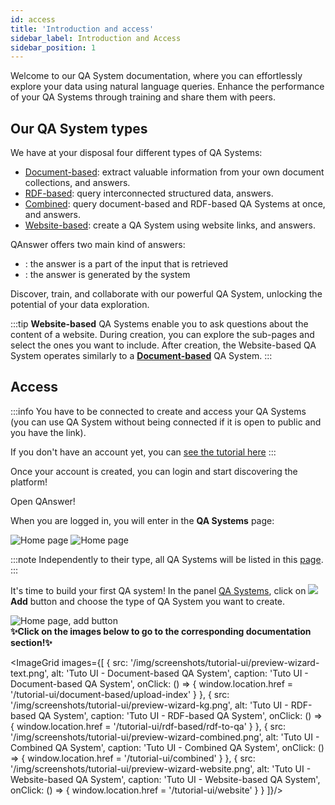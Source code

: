 ```yaml
---
id: access
title: 'Introduction and access'
sidebar_label: Introduction and Access
sidebar_position: 1
---
```



Welcome to our QA System documentation, where you can effortlessly explore your data using natural language queries. Enhance the performance of your QA Systems through training and share them with peers.

## Our QA System types

We have at your disposal four different types of QA Systems:

* [Document-based](https://app.qanswer.ai/qa-systems/text): extract valuable information from your own document collections, <Chip label='Extractive' /> and <Chip label='Generative' color='green' />  answers.
* [RDF-based](https://app.qanswer.ai/qa-systems/graph): query interconnected structured data, <Chip label='Extractive' /> answers.
* [Combined](https://app.qanswer.ai/qa-systems/combined): query document-based and RDF-based QA Systems at once, <Chip label='Extractive' /> and <Chip label='Generative' color='green' />  answers.
* [Website-based](https://app.qanswer.ai/qa-systems/website): create a QA System using website links, <Chip label='Extractive' /> and <Chip label='Generative' color='green' />  answers.

<Admonition type="note">
    <p>QAnswer offers two main kind of answers:</p>
    <ul>
        <li><Chip label='Extractive' />: the answer is a part of the input that is retrieved</li>
        <li><Chip label='Generative' color='green' />: the answer is generated by the system</li>
    </ul>
</Admonition>

Discover, train, and collaborate with our powerful QA System, unlocking the potential of your data exploration.

:::tip
**Website-based** QA Systems enable you to ask questions about the content of a website. During creation, you can explore the sub-pages and select the ones you want to include. After creation, the Website-based QA System operates similarly to a **[Document-based](/tutorial-ui/document-based/upload-index)** QA System.
:::


## Access

:::info
You have to be connected to create and access your QA Systems (you can use QA System without being connected if it is open to public and you have the link).

If you don't have an account yet, you can [see the tutorial here](/introduction/register-login)
:::

Once your account is created, you can login and start discovering the platform!

<div style={{ display: 'flex', justifyContent: 'center', marginBottom: '20px' }}>
    <Link
        to='https://app.qanswer.ai'
        className="button button--primary button--lg"
    >
        Open QAnswer!
    </Link>
</div>

When you are logged in, you will enter in the **QA Systems** page:

<Tabs>
    <TabItem value='s1' label='Empty page' default>
        <Image src='/img/screenshots/tutorial-ui/qa-systems-empty.png' alt='Home page'/>
    </TabItem>
    <TabItem value='s2' label='Existing QA Systems'>
        <Image src='/img/screenshots/tutorial-ui/qa-systems-existing-sys.png' alt='Home page'/>
    </TabItem>
</Tabs>

:::note
Independently to their type, all QA Systems will be listed in this [page](https://app.qanswer.ai/qa-systems).
:::

<p>
    It's time to build your first QA system! In the panel <a href='https://app.qanswer.ai/qa-systems'>QA Systems</a>, click on
    <span style={{ whiteSpace: 'nowrap' }}>
        <img src='/img/icons/add_circle.svg' style={{ width: '30px', padding: '0 5px', verticalAlign: 'middle' }}/>
        <b style={{ verticalAlign: 'middle', color: '#666666', marginRight: '10px' }}>Add</b>
    </span>
    button and choose the type of QA System you want to create.
</p>

<Image src='/img/screenshots/tutorial-ui/qa-systems-empty-add-btn.png' alt='Home page, add button'/>

<div style={{ margin: '20px 0', textAlign: 'center' }}>
    <b>✨Click on the images below to go to the corresponding documentation section!✨</b>
</div>

<ImageGrid images={[
  {
      src: '/img/screenshots/tutorial-ui/preview-wizard-text.png',
      alt: 'Tuto UI - Document-based QA System',
      caption: 'Tuto UI - Document-based QA System',
      onClick: () => { window.location.href = '/tutorial-ui/document-based/upload-index' }
  }, {
      src: '/img/screenshots/tutorial-ui/preview-wizard-kg.png',
      alt: 'Tuto UI - RDF-based QA System',
      caption: 'Tuto UI - RDF-based QA System',
      onClick: () => { window.location.href = '/tutorial-ui/rdf-based/rdf-to-qa' }
  }, {
      src: '/img/screenshots/tutorial-ui/preview-wizard-combined.png',
      alt: 'Tuto UI - Combined QA System',
      caption: 'Tuto UI - Combined QA System',
      onClick: () => { window.location.href = '/tutorial-ui/combined' }
  }, {
      src: '/img/screenshots/tutorial-ui/preview-wizard-website.png',
      alt: 'Tuto UI - Website-based QA System',
      caption: 'Tuto UI - Website-based QA System',
      onClick: () => { window.location.href = '/tutorial-ui/website' }
  }
]}/>